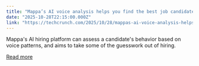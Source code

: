 ```yaml
---
title: "Mappa’s AI voice analysis helps you find the best job candidates and will show off its tech at TechCrunch Disrupt 2025"
date: "2025-10-28T22:15:00.000Z"
link: "https://techcrunch.com/2025/10/28/mappas-ai-voice-analysis-helps-you-find-the-best-job-candidates-and-will-show-off-its-tech-at-techcrunch-disrupt-2025/"
---
```


Mappa's AI hiring platform can assess a candidate's behavior based on voice patterns, and aims to take some of the guesswork out of hiring.

[Read more](https://techcrunch.com/2025/10/28/mappas-ai-voice-analysis-helps-you-find-the-best-job-candidates-and-will-show-off-its-tech-at-techcrunch-disrupt-2025/)
